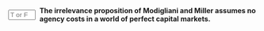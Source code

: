 ::: {.question-block}

<form onsubmit="event.preventDefault(); checkAnswerBox('module7_tf_q26','T')" style="display: flex; align-items: center; gap: 8px;">
  <input type="text" id="module7_tf_q26" name="module7_tf_q26" maxlength="1" placeholder="T or F" style="width: 55px;" data-correct-answer="T" /> 
  <label for="module7_tf_q26"><strong>The irrelevance proposition of Modigliani and Miller assumes no agency costs in a world of perfect capital markets.</strong></label>
</form>

<div id="feedback-module7_tf_q26" class="feedback" data-status="" style="display:none;">
This is TRUE. MM assumes away agency conflicts and other frictions.
</div>

:::